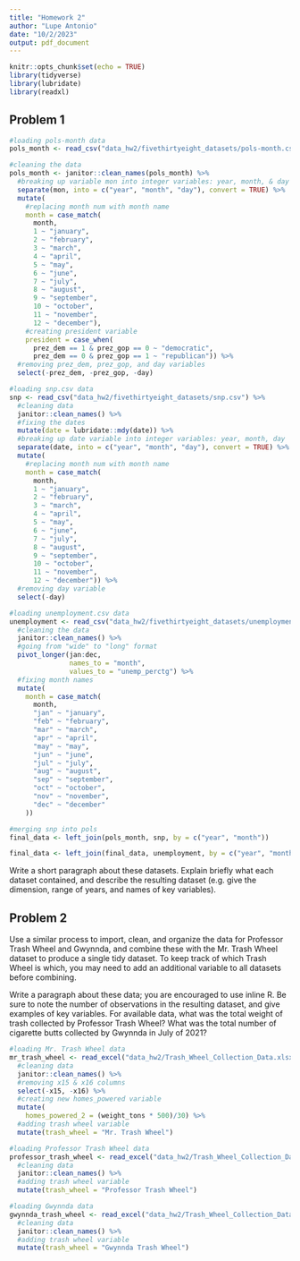 ```yaml
---
title: "Homework 2"
author: "Lupe Antonio"
date: "10/2/2023"
output: pdf_document
---
```


```r
knitr::opts_chunk$set(echo = TRUE)
library(tidyverse)
library(lubridate)
library(readxl)
```


## Problem 1

```r
#loading pols-month data
pols_month <- read_csv("data_hw2/fivethirtyeight_datasets/pols-month.csv")
```

```r
#cleaning the data
pols_month <- janitor::clean_names(pols_month) %>%
  #breaking up variable mon into integer variables: year, month, & day
  separate(mon, into = c("year", "month", "day"), convert = TRUE) %>%
  mutate(
    #replacing month num with month name
    month = case_match(
      month,
      1 ~ "january",
      2 ~ "february",
      3 ~ "march", 
      4 ~ "april",
      5 ~ "may",
      6 ~ "june",
      7 ~ "july",
      8 ~ "august",
      9 ~ "september",
      10 ~ "october",
      11 ~ "november",
      12 ~ "december"),
    #creating president variable
    president = case_when(
      prez_dem == 1 & prez_gop == 0 ~ "democratic",
      prez_dem == 0 & prez_gop == 1 ~ "republican")) %>%
  #removing prez_dem, prez_gop, and day variables
  select(-prez_dem, -prez_gop, -day)
```


```r
#loading snp.csv data
snp <- read_csv("data_hw2/fivethirtyeight_datasets/snp.csv") %>%
  #cleaning data
  janitor::clean_names() %>%
  #fixing the dates
  mutate(date = lubridate::mdy(date)) %>%
  #breaking up date variable into integer variables: year, month, day
  separate(date, into = c("year", "month", "day"), convert = TRUE) %>%
  mutate(
    #replacing month num with month name
    month = case_match(
      month,
      1 ~ "january",
      2 ~ "february",
      3 ~ "march", 
      4 ~ "april",
      5 ~ "may",
      6 ~ "june",
      7 ~ "july",
      8 ~ "august",
      9 ~ "september",
      10 ~ "october",
      11 ~ "november",
      12 ~ "december")) %>%
  #removing day variable
  select(-day)
```


```r
#loading unemployment.csv data
unemployment <- read_csv("data_hw2/fivethirtyeight_datasets/unemployment.csv") %>%
  #cleaning the data
  janitor::clean_names() %>%
  #going from "wide" to "long" format
  pivot_longer(jan:dec,
               names_to = "month",
               values_to = "unemp_perctg") %>%
  #fixing month names
  mutate(
    month = case_match(
      month,
      "jan" ~ "january",
      "feb" ~ "february",
      "mar" ~ "march",
      "apr" ~ "april",
      "may" ~ "may",
      "jun" ~ "june",
      "jul" ~ "july",
      "aug" ~ "august",
      "sep" ~ "september",
      "oct" ~ "october",
      "nov" ~ "november",
      "dec" ~ "december"
    ))
```


```r
#merging snp into pols
final_data <- left_join(pols_month, snp, by = c("year", "month"))

final_data <- left_join(final_data, unemployment, by = c("year", "month"))
```

Write a short paragraph about these datasets. Explain briefly what each dataset contained, and describe the resulting dataset (e.g. give the dimension, range of years, and names of key variables).






## Problem 2


Use a similar process to import, clean, and organize the data for Professor Trash Wheel and Gwynnda, and combine these with the Mr. Trash Wheel dataset to produce a single tidy dataset. To keep track of which Trash Wheel is which, you may need to add an additional variable to all datasets before combining.

Write a paragraph about these data; you are encouraged to use inline R. Be sure to note the number of observations in the resulting dataset, and give examples of key variables. For available data, what was the total weight of trash collected by Professor Trash Wheel? What was the total number of cigarette butts collected by Gwynnda in July of 2021?


```r
#loading Mr. Trash Wheel data
mr_trash_wheel <- read_excel("data_hw2/Trash_Wheel_Collection_Data.xlsx", sheet = "Mr. Trash Wheel") %>%
  #cleaning data
  janitor::clean_names() %>%
  #removing x15 & x16 columns
  select(-x15, -x16) %>%
  #creating new homes_powered variable
  mutate(
    homes_powered_2 = (weight_tons * 500)/30) %>%
  #adding trash wheel variable
  mutate(trash_wheel = "Mr. Trash Wheel")
```


```r
#loading Professor Trash Wheel data
professor_trash_wheel <- read_excel("data_hw2/Trash_Wheel_Collection_Data.xlsx", sheet = "Professor Trash Wheel") %>%
  #cleaning data
  janitor::clean_names() %>%
  #adding trash wheel variable
  mutate(trash_wheel = "Professor Trash Wheel")
```


```r
#loading Gwynnda data
gwynnda_trash_wheel <- read_excel("data_hw2/Trash_Wheel_Collection_Data.xlsx", sheet = "Gwynnda Trash Wheel") %>%
  #cleaning data
  janitor::clean_names() %>%
  #adding trash wheel variable
  mutate(trash_wheel = "Gwynnda Trash Wheel")
```

